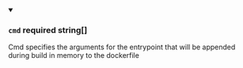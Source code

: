 
<details className="config-field" data-expandable="false" open>
<summary>

### `cmd` <span class="config-field-required" data-required="false">required</span> <span class="config-field-type">string[]</span> <span class="config-field-default"></span> <span class="config-field-enum"></span>

Cmd specifies the arguments for the entrypoint that will be appended
during build in memory to the dockerfile

</summary>



</details>
